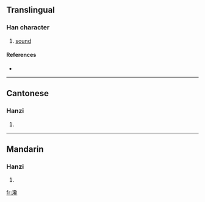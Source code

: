 ==Translingual==

===Han character===
{{Han char|rn=85|rad=水|as=17|sn=20|four=3711<sub>3</sub>|canj=水弓口戈 (ENRI)}}

# [[sound]]

====References====
* {{Han ref|kx=0661.210|dkj=18714|dj=1071.040|hdz=31789.040|uh=703A|ud=28730|bh=F464|bd=62564}}

----

==Cantonese==

===Hanzi===
{{yue-hanzi|jyut=|y=chaam4}}

# {{defn|Cantonese|sort=水17}}

----

==Mandarin==

===Hanzi===
{{cmn-hanzi|pin=[[chán]] ([[chan2]]), [[ràng]] ([[rang4]])|wg=ch'an<sup>2</sup>, jang<sup>4</sup>}}

# {{defn|Mandarin|sort=水17}}

[[fr:瀺]]